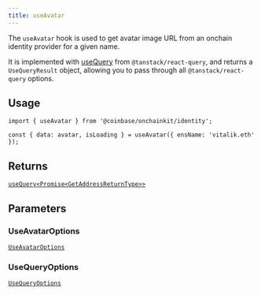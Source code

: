 ```yaml
---
title: useAvatar
---
```



The `useAvatar` hook is used to get avatar image URL from an onchain identity
provider for a given name.

It is implemented with [useQuery](https://tanstack.com/query/latest/docs/framework/react/reference/useQuery) from `@tanstack/react-query`, and returns a `UseQueryResult` object, allowing you to pass through all `@tanstack/react-query` options.

## Usage

```tsx
import { useAvatar } from '@coinbase/onchainkit/identity';

const { data: avatar, isLoading } = useAvatar({ ensName: 'vitalik.eth' });
```

## Returns

[`useQuery<Promise<GetAddressReturnType>>`](/onchainkit/identity/types#getaddressreturntype)

## Parameters

### UseAvatarOptions

[`UseAvatarOptions`](/onchainkit/identity/types#useavataroptions)

### UseQueryOptions

[`UseQueryOptions`](/onchainkit/identity/types#usequeryoptions)
